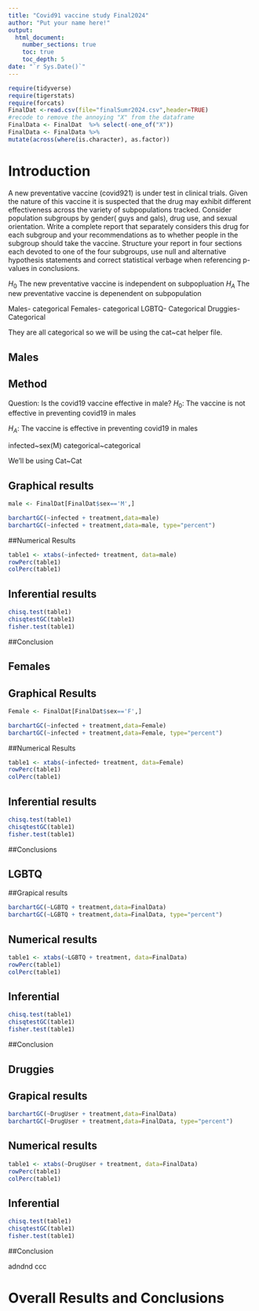 ```yaml
---
title: "Covid91 vaccine study Final2024"
author: "Put your name here!"
output: 
  html_document:
    number_sections: true
    toc: true
    toc_depth: 5
date: "`r Sys.Date()`" 
---
```


```r
require(tidyverse)
require(tigerstats)
require(forcats)
FinalDat <-read.csv(file="finalSumr2024.csv",header=TRUE)
#recode to remove the annoying "X" from the dataframe
FinalData <- FinalDat  %>% select(-one_of("X"))
FinalData <- FinalData %>%
mutate(across(where(is.character), as.factor))
```

# Introduction

A new  preventative vaccine (covid921) is under test in clinical trials. Given the nature of this vaccine it is suspected that the drug may exhibit different effectiveness across the variety of subpopulations tracked. Consider population subgroups by gender( guys and gals), drug use, and sexual orientation. Write a complete report that separately considers this drug for each subgroup and your recommendations as to whether people in the subgroup should take the vaccine. Structure your report in four sections each devoted to one of the four subgroups, use null and alternative hypothesis statements and correct statistical verbage when referencing p-values in conclusions.

$H_0$ The new preventative vaccine is independent on subpopluation
$H_A$ The new preventative vaccine is depenendent on subpopulation

Males- categorical
Females- categorical
LGBTQ- Categorical
Druggies- Categorical

They are all categorical so we will be using the cat~cat helper file.

## Males

## Method

Question: Is the covid19 vaccine effective in male?
$H_0$: The vaccine is not effective in preventing covid19 in males

$H_A$: The vaccine is effective in preventing covid19 in males

infected~sex(M)
categorical~categorical

We'll be using Cat~Cat


## Graphical results
```r
male <- FinalDat[FinalDat$sex=='M',]

```

```r
barchartGC(~infected + treatment,data=male)
barchartGC(~infected + treatment,data=male, type="percent")

```
##Numerical Results
```r
table1 <- xtabs(~infected+ treatment, data=male)
rowPerc(table1)
colPerc(table1)
```

## Inferential results
```r
chisq.test(table1)
chisqtestGC(table1)
fisher.test(table1)
```
 
 
##Conclusion


## Females

## Graphical Results
```r
Female <- FinalDat[FinalDat$sex=='F',]

```


```r
barchartGC(~infected + treatment,data=Female)
barchartGC(~infected + treatment,data=Female, type="percent")

```

##Numerical Results
```r
table1 <- xtabs(~infected+ treatment, data=Female)
rowPerc(table1)
colPerc(table1)
```

## Inferential results
```r
chisq.test(table1)
chisqtestGC(table1)
fisher.test(table1)
```


##Conclusions


## LGBTQ


##Grapical results

```r
barchartGC(~LGBTQ + treatment,data=FinalData)
barchartGC(~LGBTQ + treatment,data=FinalData, type="percent")

```
## Numerical results


```r
table1 <- xtabs(~LGBTQ + treatment, data=FinalData)
rowPerc(table1)
colPerc(table1)
```

## Inferential 
```r
chisq.test(table1)
chisqtestGC(table1)
fisher.test(table1)
```

##Conclusion


## Druggies

## Grapical results

```r
barchartGC(~DrugUser + treatment,data=FinalData)
barchartGC(~DrugUser + treatment,data=FinalData, type="percent")

```



## Numerical results

```r
table1 <- xtabs(~DrugUser + treatment, data=FinalData)
rowPerc(table1)
colPerc(table1)
```
## Inferential 
```r
chisq.test(table1)
chisqtestGC(table1)
fisher.test(table1)
```

##Conclusion

adndnd  ccc 

# Overall Results and Conclusions